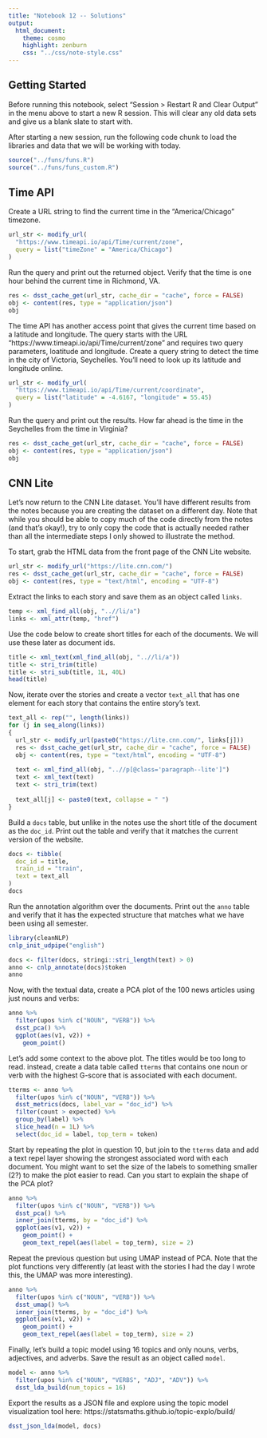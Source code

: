 ```yaml
---
title: "Notebook 12 -- Solutions"
output:
  html_document:
    theme: cosmo
    highlight: zenburn
    css: "../css/note-style.css"
---
```


## Getting Started

Before running this notebook, select "Session > Restart R and Clear Output" in
the menu above to start a new R session. This will clear any old data sets and
give us a blank slate to start with.

After starting a new session, run the following code chunk to load the
libraries and data that we will be working with today.

```r
source("../funs/funs.R")
source("../funs/funs_custom.R")
```

## Time API

Create a URL string to find the current time in the "America/Chicago" timezone.

```r
url_str <- modify_url(
  "https://www.timeapi.io/api/Time/current/zone",
  query = list("timeZone" = "America/Chicago")
)
```

Run the query and print out the returned object. Verify that the time is one
hour behind the current time in Richmond, VA.

```r
res <- dsst_cache_get(url_str, cache_dir = "cache", force = FALSE)
obj <- content(res, type = "application/json")
obj
```

The time API has another access point that gives the current time based on a
latitude and longitude. The query starts with the URL
"https://www.timeapi.io/api/Time/current/zone" and requires two query parameters,
loatitude and longitude. Create a query string to detect the time in the city of
Victoria, Seychelles. You'll need to look up its latitude and longitude online.

```r
url_str <- modify_url(
  "https://www.timeapi.io/api/Time/current/coordinate",
  query = list("latitude" = -4.6167, "longitude" = 55.45)
)
```

Run the query and print out the results. How far ahead is the time in the
Seychelles from the time in Virginia?

```r
res <- dsst_cache_get(url_str, cache_dir = "cache", force = FALSE)
obj <- content(res, type = "application/json")
obj
```

## CNN Lite

Let's now return to the CNN Lite dataset. You'll have different results from 
the notes because you are creating the dataset on a different day. Note that
while you should be able to copy much of the code directly from the notes (and
that's okay!), try to only copy the code that is actually needed rather than all
the intermediate steps I only showed to illustrate the method.

To start, grab the HTML data from the front page of the CNN Lite website.

```r
url_str <- modify_url("https://lite.cnn.com/")
res <- dsst_cache_get(url_str, cache_dir = "cache", force = FALSE)
obj <- content(res, type = "text/html", encoding = "UTF-8")
```

Extract the links to each story and save them as an object called `links`.

```r
temp <- xml_find_all(obj, "..//li/a")
links <- xml_attr(temp, "href")
```

Use the code below to create short titles for each of the documents. We will 
use these later as document ids.

```r
title <- xml_text(xml_find_all(obj, "..//li/a"))
title <- stri_trim(title)
title <- stri_sub(title, 1L, 40L)
head(title)
```

Now, iterate over the stories and create a vector `text_all` that has one
element for each story that contains the entire story's text.

```r
text_all <- rep("", length(links))
for (j in seq_along(links))
{
  url_str <- modify_url(paste0("https://lite.cnn.com/", links[j]))
  res <- dsst_cache_get(url_str, cache_dir = "cache", force = FALSE)
  obj <- content(res, type = "text/html", encoding = "UTF-8")
  
  text <- xml_find_all(obj, "..//p[@class='paragraph--lite']")
  text <- xml_text(text)
  text <- stri_trim(text)
  
  text_all[j] <- paste0(text, collapse = " ")
}
```

Build a `docs` table, but unlike in the notes use the short title of the
document as the `doc_id`. Print out the table and verify that it matches the
current version of the website.

```r
docs <- tibble(
  doc_id = title,
  train_id = "train",
  text = text_all
)
docs
```

Run the annotation algorithm over the documents. Print out the `anno` table and
verify that it has the expected structure that matches what we have been using
all semester.

```r
library(cleanNLP)
cnlp_init_udpipe("english")

docs <- filter(docs, stringi::stri_length(text) > 0)
anno <- cnlp_annotate(docs)$token
anno
```

Now, with the textual data, create a PCA plot of the 100 news articles using 
just nouns and verbs:

```r
anno %>%
  filter(upos %in% c("NOUN", "VERB")) %>%
  dsst_pca() %>%
  ggplot(aes(v1, v2)) +
    geom_point()
```

Let's add some context to the above plot. The titles would be too long to read.
instead, create a data table called `tterms` that contains one noun or verb with
the highest G-score that is associated with each document.

```r
tterms <- anno %>%
  filter(upos %in% c("NOUN", "VERB")) %>%
  dsst_metrics(docs, label_var = "doc_id") %>%
  filter(count > expected) %>%
  group_by(label) %>%
  slice_head(n = 1L) %>%
  select(doc_id = label, top_term = token)
```

Start by repeating the plot in question 10, but join to the `tterms` data and
add a text repel layer showing the strongest associated word with each document.
You might want to set the size of the labels to something smaller (2?) to make
the plot easier to read. Can you start to explain the shape of the PCA plot?

```r
anno %>%
  filter(upos %in% c("NOUN", "VERB")) %>%
  dsst_pca() %>%
  inner_join(tterms, by = "doc_id") %>%
  ggplot(aes(v1, v2)) +
    geom_point() +
    geom_text_repel(aes(label = top_term), size = 2)
```

Repeat the previous question but using UMAP instead of PCA. Note that the plot
functions very differently (at least with the stories I had the day I wrote
this, the UMAP was more interesting).

```r
anno %>%
  filter(upos %in% c("NOUN", "VERB")) %>%
  dsst_umap() %>%
  inner_join(tterms, by = "doc_id") %>%
  ggplot(aes(v1, v2)) +
    geom_point() +
    geom_text_repel(aes(label = top_term), size = 2)
```

Finally, let's build a topic model using 16 topics and only nouns, verbs,
adjectives, and adverbs. Save the result as an object called `model`.

```r
model <- anno %>%
  filter(upos %in% c("NOUN", "VERBS", "ADJ", "ADV")) %>%
  dsst_lda_build(num_topics = 16)
```

Export the results as a JSON file and explore using the topic model
visualization tool here: https://statsmaths.github.io/topic-explo/build/

```r
dsst_json_lda(model, docs)
```

